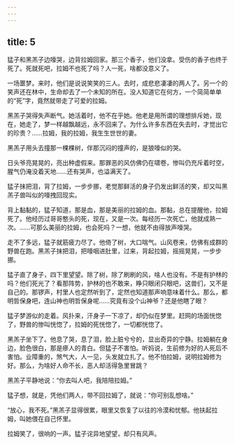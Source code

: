 ```yaml
---
---
---
```

title: 5
---



猛子和黑羔子边嚎哭，边背拉姆回家。那三个香子，他们没拿。受伤的香子也终于死了。死就死吧，拉姆不也死了吗？人一死，啥都没意义了。

一场噩梦。来时，他们是说说笑笑的三人。去时，成悲悲凄凄的两人了。另一个的笑声还在林中，生命却去了一个未知的所在。没人知道它在何方，一个简简单单的“死”字，竟然就带走了可爱的拉姆。

黑羔子哭得失声断气。她活着时，他不在乎她。他老是用所谓的理想排斥她，现在，她走了，梦一样越飘越远，永不回来了。为什么许多东西在失去时，才觉出它的珍贵？……拉姆，我的拉姆，我生生世世的妻。

黑羔子用头去撞那一棵棵树，伴那沉闷的撞声的，是狼嚎似的哭。

日头爷亮晃晃的，亮出种虚假来。那罪恶的风仿佛仍在啸卷，惨叫仍充斥着时空，腥气仍淹没着天地……还有哭声，也溢满天了。

猛子抹把泪，背了拉姆，一步步挪，老觉那鲜活的身子仍发出鲜活的笑，却又叫黑羔子兽叫似的嚎拽回现实。

背上黏黏的，猛子知道，那是血，那是美丽的拉姆的血。那黏，总在提醒他，拉姆死了。他经历过哥哥憨头的死，现在，又是一次。每经历一次死亡，他就成熟一次。……可那么美丽的拉姆，也会死吗？一想，他就不由得放声嚎哭。

走不了多远，猛子就筋疲力尽了。他倚了树，大口喘气。山风卷来，仿佛有成群的野兽在跑。黑羔子抹把泪，把嚎咽进肚里，过来，背起拉姆，摇摇晃晃，一步步挪。

猛子直了身子，四下里望望。除了树，除了刷刷的风，啥人也没有。不是有护林的吗？他们死光了？看那阵势，护林的也不敢来，睁只眼闭只眼吧，这兽们，又不是自己的。那锣声，村里人也定然听到了，定然也知道那声响意味着什么。那么，都明哲保身吧，连山神也明哲保身呢……究竟有没个山神爷？还是他瞎了眼？

猛子梦游似的走着。风扑来，汗身子一下凉了，却仍似在梦里。赶网的场面恍惚了，野兽的惨叫恍惚了，拉姆的死恍惚了，一切都恍惚了。

黑羔子坐下了。他息了哭，息了泪，脸上脏兮兮的，显出奇异的宁静。拉姆躺在身边，脸色很白，那是瘮人的青白。但猛子不害怕。听妈说，生前修为好的人死后不害怕。业障重的，煞气大，人一见，头发就立扎了。他不怕拉姆，说明拉姆修为好。那么，为啥好人命不长，恶人却活得急里冒跳？

黑羔子平静地说：“你去叫人吧，我陪陪拉姆。”

猛子想，就是，凭他们两人，带不回拉姆了，就说：“你可别乱想啥。”

“放心，我不死。”黑羔子显得很累，眼里又恢复了以往的冷漠和忧郁。他扶起拉姆，叫她偎在自己怀里。

拉姆笑了，很响的一声。猛子诧异地望望，却只有风声。